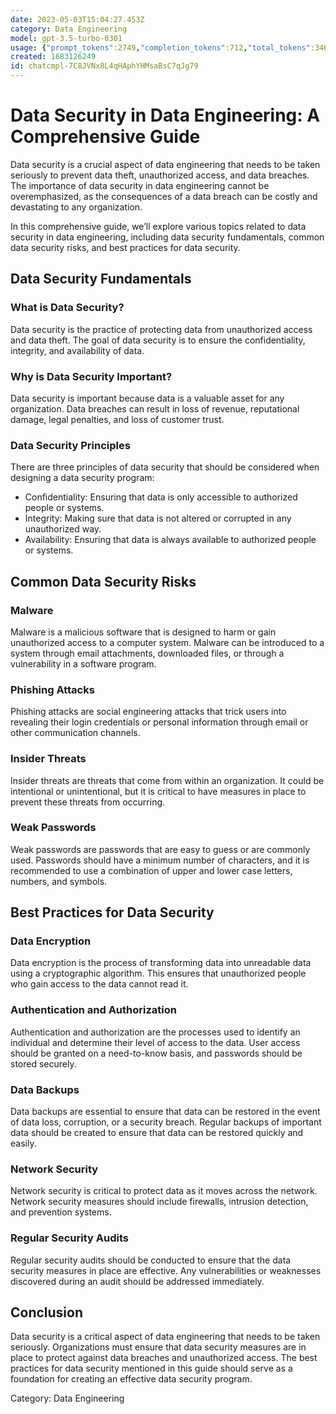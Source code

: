 ```yaml
---
date: 2023-05-03T15:04:27.453Z
category: Data Engineering
model: gpt-3.5-turbo-0301
usage: {"prompt_tokens":2749,"completion_tokens":712,"total_tokens":3461}
created: 1683126249
id: chatcmpl-7C8JVNx8L4qHAphYHMsaBsC7qJg79
---
```


# Data Security in Data Engineering: A Comprehensive Guide

Data security is a crucial aspect of data engineering that needs to be taken seriously to prevent data theft, unauthorized access, and data breaches. The importance of data security in data engineering cannot be overemphasized, as the consequences of a data breach can be costly and devastating to any organization.

In this comprehensive guide, we’ll explore various topics related to data security in data engineering, including data security fundamentals, common data security risks, and best practices for data security.

## Data Security Fundamentals

### What is Data Security?

Data security is the practice of protecting data from unauthorized access and data theft. The goal of data security is to ensure the confidentiality, integrity, and availability of data.

### Why is Data Security Important?

Data security is important because data is a valuable asset for any organization. Data breaches can result in loss of revenue, reputational damage, legal penalties, and loss of customer trust.

### Data Security Principles

There are three principles of data security that should be considered when designing a data security program:

- Confidentiality: Ensuring that data is only accessible to authorized people or systems.
- Integrity: Making sure that data is not altered or corrupted in any unauthorized way.
- Availability: Ensuring that data is always available to authorized people or systems.

## Common Data Security Risks

### Malware

Malware is a malicious software that is designed to harm or gain unauthorized access to a computer system. Malware can be introduced to a system through email attachments, downloaded files, or through a vulnerability in a software program.

### Phishing Attacks

Phishing attacks are social engineering attacks that trick users into revealing their login credentials or personal information through email or other communication channels.

### Insider Threats

Insider threats are threats that come from within an organization. It could be intentional or unintentional, but it is critical to have measures in place to prevent these threats from occurring.

### Weak Passwords

Weak passwords are passwords that are easy to guess or are commonly used. Passwords should have a minimum number of characters, and it is recommended to use a combination of upper and lower case letters, numbers, and symbols.

## Best Practices for Data Security

### Data Encryption

Data encryption is the process of transforming data into unreadable data using a cryptographic algorithm. This ensures that unauthorized people who gain access to the data cannot read it.

### Authentication and Authorization

Authentication and authorization are the processes used to identify an individual and determine their level of access to the data. User access should be granted on a need-to-know basis, and passwords should be stored securely.

### Data Backups

Data backups are essential to ensure that data can be restored in the event of data loss, corruption, or a security breach. Regular backups of important data should be created to ensure that data can be restored quickly and easily.

### Network Security

Network security is critical to protect data as it moves across the network. Network security measures should include firewalls, intrusion detection, and prevention systems.

### Regular Security Audits

Regular security audits should be conducted to ensure that the data security measures in place are effective. Any vulnerabilities or weaknesses discovered during an audit should be addressed immediately.

## Conclusion

Data security is a critical aspect of data engineering that needs to be taken seriously. Organizations must ensure that data security measures are in place to protect against data breaches and unauthorized access. The best practices for data security mentioned in this guide should serve as a foundation for creating an effective data security program.

Category: Data Engineering
